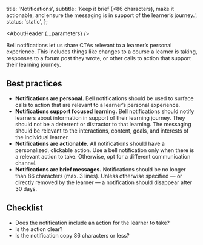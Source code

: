 

  title: 'Notifications',
  subtitle:
    'Keep it brief (<86 characters), make it actionable, and ensure the messaging is in support of the learner’s journey.',
  status: 'static',
};

<Meta title="UX Writing/Component guidelines/Notifications" />

<AboutHeader {...parameters} />

Bell notifications let us share CTAs relevant to a learner’s personal experience. This includes things like changes to a course a learner is taking, responses to a forum post they wrote, or other calls to action that support their learning journey.

## Best practices

- **Notifications are personal.** Bell notifications should be used to surface calls to action that are relevant to a learner’s personal experience.
- **Notifications support focused learning.** Bell notifications should notify learners about information in support of their learning journey. They should not be a deterrent or distractor to that learning. The messaging should be relevant to the interactions, content, goals, and interests of the individual learner.
- **Notifications are actionable.** All notifications should have a personalized, clickable action. Use a bell notification only when there is a relevant action to take. Otherwise, opt for a different communication channel.
- **Notifications are brief messages.** Notifications should be no longer than 86 characters (max. 3 lines). Unless otherwise specified — or directly removed by the learner — a notification should disappear after 30 days.

## Checklist

- Does the notification include an action for the learner to take?
- Is the action clear?
- Is the notification copy 86 characters or less?
